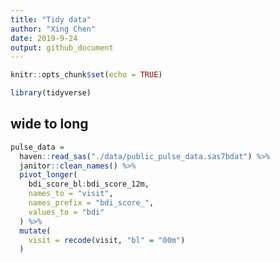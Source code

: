 ```yaml
---
title: "Tidy data"
author: "Xing Chen"
date: 2019-9-24
output: github_document
---
```


```r
knitr::opts_chunk$set(echo = TRUE)

library(tidyverse)
```


## wide to long

```r
pulse_data = 
  haven::read_sas("./data/public_pulse_data.sas7bdat") %>% 
  janitor::clean_names() %>% 
  pivot_longer(
    bdi_score_bl:bdi_score_12m,
    names_to = "visit",
    names_prefix = "bdi_score_",
    values_to = "bdi"
  ) %>% 
  mutate(
    visit = recode(visit, "bl" = "00m")
  )
```


